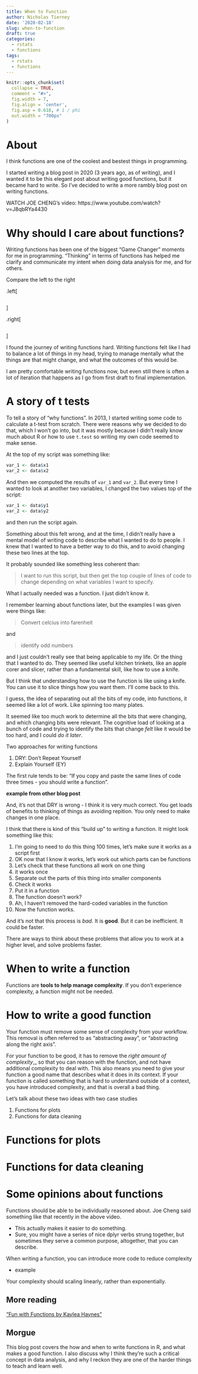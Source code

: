 ```yaml
---
title: When to Function
author: Nicholas Tierney
date: '2020-02-18'
slug: when-to-function
draft: true
categories:
  - rstats
  - functions
tags:
  - rstats
  - functions
---
```


```r
knitr::opts_chunk$set(
  collapse = TRUE, 
  comment = "#>", 
  fig.width = 7, 
  fig.align = 'center',
  fig.asp = 0.618, # 1 / phi
  out.width = "700px"
)
```

# About

I think functions are one of the coolest and bestest things in programming.

I started writing a blog post in 2020 (3 years ago, as of writing), and I wanted it to be this elegant post about writing good functions, but it became hard to write. So I've decided to write a more rambly blog post on writing functions.

WATCH JOE CHENG's video: https://www.youtube.com/watch?v=J8qbRYa4430

# Why should I care about functions?

Writing functions has been one of the biggest "Game Changer" moments for me in programming. "Thinking" in terms of functions has helped me clarify and communicate my intent when doing data analysis for me, and for others.

Compare the left to the right

.left[
```r
```
]

.right[
```r

```
]

I found the journey of writing functions hard. Writing functions felt like I had to balance a lot of things in my head, trying to manage mentally what the things are that might change, and what the outcomes of this would be.

I am pretty comfortable writing functions now, but even still there is often a lot of iteration that happens as I go from first draft to final implementation.

# A story of t tests

To tell a story of "why functions". In 2013, I started writing some code to calculate a t-test from scratch. There were reasons why we decided to do that, which I won't go into, but it was mostly because I didn't really know much about R or how to use `t.test` so writing my own code seemed to make sense.

At the top of my script was something like:

```r
var_1 <- data$x1
var_2 <- data$x2
```

And then we computed the results of `var_1` and `var_2`. But every time I wanted to look at another two variables, I changed the two values top of the script:

```r
var_1 <- data$y1
var_2 <- data$y2
```

and then run the script again. 

Something about this felt wrong, and at the time, I didn't really have a mental model of writing code to describe what I wanted to do to people. I knew that I wanted to have a better way to do this, and to avoid changing these two lines at the top.

It probably sounded like something less coherent than:

> I want to run this script, but then get the top couple of lines of code to change depending on what variables I want to specify.

What I actually needed was a function. I just didn't know it.

I remember learning about functions later, but the examples I was given were things like:

> Convert celcius into farenheit

and

> identify odd numbers

and I just couldn't really see that being applicable to my life. Or the thing that I wanted to do. They seemed like useful kitchen trinkets, like an apple corer and slicer, rather than a fundamental skill, like how to use a knife.

But I think that understanding how to use the function is like using a knife. You can use it to slice things how you want them. I'll come back to this.

I guess, the idea of separating out all the bits of my code, into functions, it seemed like a lot of work. Like spinning too many plates.

It seemed like too much work to determine all the bits that were changing, and which changing bits were relevant. The cognitive load of 
looking at a bunch of code and trying to identify the bits that change _felt_ 
like it would be too hard, and I could _do it later_.

Two approaches for writing functions

1. DRY: Don't Repeat Yourself
2. Explain Yourself (EY)

The first rule tends to be: "If you copy and paste the same lines of code three
times - you should write a function".

**example from other blog post**

And, it's not that DRY is wrong - I think it is very much correct. You get loads
of benefits to thinking of things as avoiding repition. You only need to make
changes in one place.

I think that there is kind of this "build up" to writing a function. It might look something like this:

1. I'm going to need to do this thing 100 times, let's make sure it works as a script first
1. OK now that I know it works, let's work out which parts can be functions
1. Let's check that these functions all work on one thing
1. it works once
1. Separate out the parts of this thing into smaller components
1. Check it works
1. Put it in a function
1. The function doesn't work?
1. Ah, I haven't removed the hard-coded variables in the function
1. Now the function works.

And it's not that this process is _bad_. It is **good**. But it can be inefficient. It could be faster.

There are ways to think about these problems that allow you to work at a higher level, and solve problems faster. 

# When to write a function

Functions are __tools to help manage complexity__. If you don't experience complexity, a function might not be needed.

# How to write a good function

Your function must remove some sense of complexity from your workflow. This removal is often referred to as "abstracting away", or "abstracting along the right axis". 

For your function to be good, it has to remove the _right amount of complexity_,_ so that you can reason with the function, and not have additional complexity to deal with. This also means you need to give your function a good name that describes what it does in its context. If your function is called something that is hard to understand outside of a context, you have introduced complexity, and that is overall a bad thing.

Let's talk about these two ideas with two case studies

1. Functions for plots
2. Functions for data cleaning

# Functions for plots


# Functions for data cleaning

# Some opinions about functions

Functions should be able to be individually reasoned about. Joe Cheng said something like that recently in the above video.

- This actually makes it easier to do something. 
- Sure, you might have a series of nice dplyr verbs strung together, but sometimes they serve a common purpose, altogether, that you can describe.

When writing a function, you can introduce more code to reduce complexity

- example

Your complexity should scaling linearly, rather than exponentially.


## More reading

["Fun with Functions by Kaylea Haynes"](https://zealous-wiles-e22e83.netlify.app/talk/funwithfunctions/)


## Morgue

This blog post covers the how and when to write functions in R, and what makes a good function. I also discuss why I think they're such a critical concept in data analysis, and why I reckon they are one of the harder things to teach and learn well.
